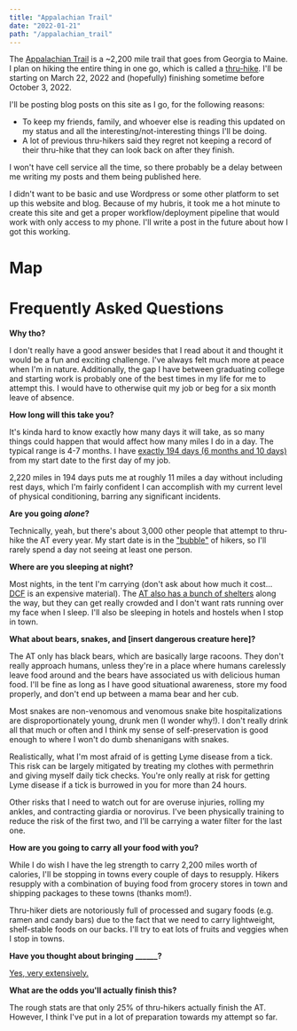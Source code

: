 ```yaml
---
title: "Appalachian Trail"
date: "2022-01-21"
path: "/appalachian_trail"
---
```



The [Appalachian Trail](https://en.wikipedia.org/wiki/Appalachian_Trail) is a ~2,200 mile trail that goes from Georgia to Maine. I plan on hiking the entire thing in one go, which is called a [thru-hike](https://en.wikipedia.org/wiki/Thru-hiking). I'll be starting on March 22, 2022 and (hopefully) finishing sometime before October 3, 2022.

I'll be posting blog posts on this site as I go, for the following reasons:

- To keep my friends, family, and whoever else is reading this updated on my status and all the interesting/not-interesting things I'll be doing.
- A lot of previous thru-hikers said they regret not keeping a record of their thru-hike that they can look back on after they finish.

I won't have cell service all the time, so there probably be a delay between me writing my posts and them being published here.

I didn't want to be basic and use Wordpress or some other platform to set up this website and blog. Because of my hubris, it took me a hot minute to create this site and get a proper workflow/deployment pipeline that would work with only access to my phone. I'll write a post in the future about how I got this working.

# Map

<BlogMap />

# Frequently Asked Questions

**Why tho?**

I don't really have a good answer besides that I read about it and thought it would be a fun and exciting challenge. I've always felt much more at peace when I'm in nature. Additionally, the gap I have between graduating college and starting work is probably one of the best times in my life for me to attempt this. I would have to otherwise quit my job or beg for a six month leave of absence.

**How long will this take you?**

It's kinda hard to know exactly how many days it will take, as so many things could happen that would affect how many miles I do in a day. The typical range is 4-7 months. I have [exactly 194 days (6 months and 10 days)](https://www.wolframalpha.com/input/?i=days+from+3%2F23%2F2022+to+10%2F3%2F2022) from my start date to the first day of my job.

2,220 miles in 194 days puts me at roughly 11 miles a day without including rest days, which I'm fairly confident I can accomplish with my current level of physical conditioning, barring any significant incidents.

**Are you going _alone_?**

Technically, yeah, but there's about 3,000 other people that attempt to thru-hike the AT every year. My start date is in the ["bubble"](https://www.wherearethehikers.com/heatmap/) of hikers, so I'll rarely spend a day not seeing at least one person.

**Where are you sleeping at night?**

Most nights, in the tent I'm carrying (don't ask about how much it cost... [DCF](https://en.wikipedia.org/wiki/Dyneema_Composite_Fabric) is an expensive material). The [AT also has a bunch of shelters](https://tnlandforms.us/at/) along the way, but they can get really crowded and I don't want rats running over my face when I sleep. I'll also be sleeping in hotels and hostels when I stop in town.

**What about bears, snakes, and [insert dangerous creature here]?**

The AT only has black bears, which are basically large racoons. They don't really approach humans, unless they're in a place where humans carelessly leave food around and the bears have associated us with delicious human food. I'll be fine as long as I have good situational awareness, store my food properly, and don't end up between a mama bear and her cub.

Most snakes are non-venomous and venomous snake bite hospitalizations are disproportionately young, drunk men (I wonder why!). I don't really drink all that much or often and I think my sense of self-preservation is good enough to where I won't do dumb shenanigans with snakes.

Realistically, what I'm most afraid of is getting Lyme disease from a tick. This risk can be largely mitigated by treating my clothes with permethrin and giving myself daily tick checks. You're only really at risk for getting Lyme disease if a tick is burrowed in you for more than 24 hours.

Other risks that I need to watch out for are overuse injuries, rolling my ankles, and contracting giardia or norovirus. I've been physically training to reduce the risk of the first two, and I'll be carrying a water filter for the last one.

**How are you going to carry all your food with you?**

While I do wish I have the leg strength to carry 2,200 miles worth of calories, I'll be stopping in towns every couple of days to resupply. Hikers resupply with a combination of buying food from grocery stores in town and shipping packages to these towns (thanks mom!).

Thru-hiker diets are notoriously full of processed and sugary foods (e.g. ramen and candy bars) due to the fact that we need to carry lightweight, shelf-stable foods on our backs. I'll try to eat lots of fruits and veggies when I stop in towns.

**Have you thought about bringing \_\_\_\_\_\_?**

[Yes, very extensively.](https://lighterpack.com/r/21f9sh)

**What are the odds you'll actually finish this?**

The rough stats are that only 25% of thru-hikers actually finish the AT. However, I think I've put in a lot of preparation towards my attempt so far.
